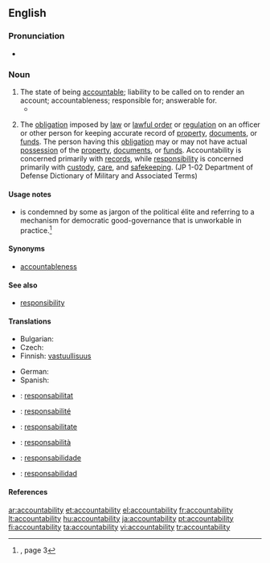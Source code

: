 ==English==

===Pronunciation===
* {{audio|En-ca-accountabilability.ogg|Audio (CA)}}

===Noun===
{{wikipedia}}
{{en-noun|-|accountabilities}}

# The state of being [[accountable]]; liability to be called on to render an account; accountableness; responsible for; answerable for.
#* {{quote-book|passage=The United States stands at this time at the pinnacle of world power. It is a solemn moment for the American Democracy. For with primacy in power is also joined an awe-inspiring '''accountability''' to the future.|title=[[S:Sinews of Peace|Sinews of Peace]]|author=Winston Churchill|year=1946}}
# {{military}} The [[obligation]] imposed by [[law]] or [[lawful order]] or [[regulation]] on an officer or other person for keeping accurate record of [[property]], [[documents]], or [[funds]]. The person having this [[obligation]] may or may not have actual [[possession]] of the [[property]], [[documents]], or [[funds]]. Accountability is concerned primarily with [[records]], while [[responsibility]] is concerned primarily with [[custody]], [[care]], and [[safekeeping]]. (JP 1-02 Department of Defense Dictionary of Military and Associated Terms)

====Usage notes====
* {{term||Accountability}} is condemned by some as jargon of the political élite and referring to a mechanism for democratic good-governance that is unworkable in practice.<ref name="SLE-usage">{{R:She Literally Exploded}}, page 3</ref>

====Synonyms====
* [[accountableness]]

====See also====
* [[responsibility]]

====Translations====
{{trans-top|state of being accountable}}
* Bulgarian: {{t|bg|отговорност}}
* Czech: {{t-|cs|odpovědnost|f}}
* Finnish: [[vastuullisuus]]
{{trans-mid}}
* German: {{t-|de|Verantwortlichkeit|f}}
* Spanish: {{t|es|responsabilidad|f}}
{{trans-bottom}}

{{trans-top|(military)}}
{{trans-mid}}
{{trans-bottom}}

{{checktrans-top}}
* {{ttbc|Catalan}}: [[responsabilitat]] {{f}}
* {{ttbc|French}}: [[responsabilité]] {{f}}
* {{ttbc|Interlingua}}: [[responsabilitate]]
{{trans-mid}}
* {{ttbc|Italian}}: [[responsabilità]] {{f}}
* {{ttbc|Portuguese}}: [[responsabilidade]] {{f}}
* {{ttbc|Spanish}}: [[responsabilidad]] {{f}}
{{trans-bottom}}

====References====
<references/>

[[ar:accountability]]
[[et:accountability]]
[[el:accountability]]
[[fr:accountability]]
[[lt:accountability]]
[[hu:accountability]]
[[ja:accountability]]
[[pt:accountability]]
[[fi:accountability]]
[[ta:accountability]]
[[vi:accountability]]
[[tr:accountability]]
